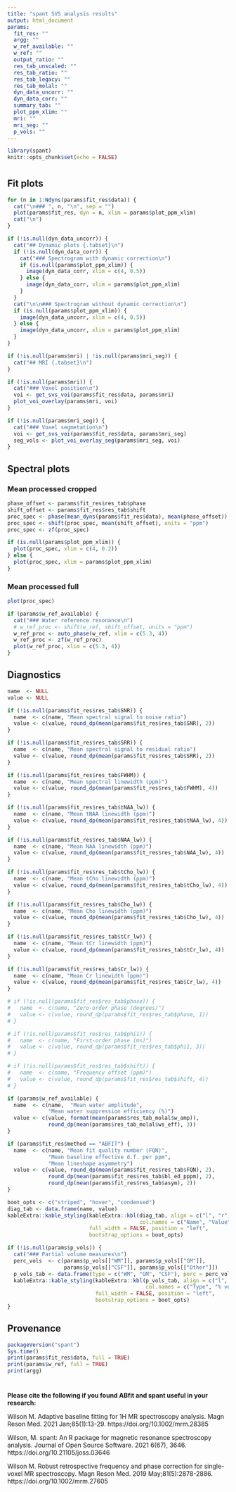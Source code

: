 ```yaml
---
title: "spant SVS analysis results"
output: html_document
params:
  fit_res: ""
  argg: ""
  w_ref_available: ""
  w_ref: ""
  output_ratio: ""
  res_tab_unscaled: ""
  res_tab_ratio: ""    
  res_tab_legacy: ""
  res_tab_molal: ""
  dyn_data_uncorr: ""
  dyn_data_corr: ""
  summary_tab: ""
  plot_ppm_xlim: ""
  mri: ""
  mri_seg: ""
  p_vols: ""
---
```


```r
library(spant)
knitr::opts_chunk$set(echo = FALSE)
```

# {.tabset}

## Fit plots {.tabset}

```r
for (n in 1:Ndyns(params$fit_res$data)) {
  cat("\n### ", n, "\n", sep = "")
  plot(params$fit_res, dyn = n, xlim = params$plot_ppm_xlim)
  cat("\n")
}
```

```r
if (!is.null(dyn_data_uncorr)) {
  cat("## Dynamic plots {.tabset}\n")
  if (!is.null(dyn_data_corr)) {
    cat("### Spectrogram with dynamic correction\n")
    if (is.null(params$plot_ppm_xlim)) {
      image(dyn_data_corr, xlim = c(4, 0.5))
    } else {
      image(dyn_data_corr, xlim = params$plot_ppm_xlim)
    }
  }
  cat("\n\n### Spectrogram without dynamic correction\n")
  if (is.null(params$plot_ppm_xlim)) {
    image(dyn_data_uncorr, xlim = c(4, 0.5))
  } else {
    image(dyn_data_uncorr, xlim = params$plot_ppm_xlim)
  }
}
```

```r
if (!is.null(params$mri) | !is.null(params$mri_seg)) {
  cat("## MRI {.tabset}\n")
}
```

```r
if (!is.null(params$mri)) {
  cat("### Voxel position\n")
  voi <- get_svs_voi(params$fit_res$data, params$mri)
  plot_voi_overlay(params$mri, voi)
}
```

```r
if (!is.null(params$mri_seg)) {
  cat("### Voxel segmetation\n")
  voi <- get_svs_voi(params$fit_res$data, params$mri_seg)
  seg_vols <- plot_voi_overlay_seg(params$mri_seg, voi)
}
```

## Spectral plots {.tabset}

### Mean processed cropped
```r
phase_offset <- params$fit_res$res_tab$phase
shift_offset <- params$fit_res$res_tab$shift
proc_spec <- phase(mean_dyns(params$fit_res$data), mean(phase_offset))
proc_spec <- shift(proc_spec, mean(shift_offset), units = "ppm")
proc_spec <- zf(proc_spec)

if (is.null(params$plot_ppm_xlim)) {
  plot(proc_spec, xlim = c(4, 0.2))
} else {
  plot(proc_spec, xlim = params$plot_ppm_xlim)
}
```

### Mean processed full
```r
plot(proc_spec)
```

```r
if (params$w_ref_available) {
  cat("### Water reference resonance\n")
  # w_ref_proc <- shift(w_ref, shift_offset, units = "ppm")
  w_ref_proc <- auto_phase(w_ref, xlim = c(5.3, 4))
  w_ref_proc <- zf(w_ref_proc)
  plot(w_ref_proc, xlim = c(5.3, 4))
}
```

## Diagnostics
```r
name  <- NULL
value <- NULL

if (!is.null(params$fit_res$res_tab$SNR)) {
  name  <- c(name, "Mean spectral signal to noise ratio")
  value <- c(value, round_dp(mean(params$fit_res$res_tab$SNR), 2))
}

if (!is.null(params$fit_res$res_tab$SRR)) {
  name  <- c(name, "Mean spectral signal to residual ratio")
  value <- c(value, round_dp(mean(params$fit_res$res_tab$SRR), 2))
}

if (!is.null(params$fit_res$res_tab$FWHM)) {
  name  <- c(name, "Mean spectral linewidth (ppm)")
  value <- c(value, round_dp(mean(params$fit_res$res_tab$FWHM), 4))
}

if (!is.null(params$fit_res$res_tab$tNAA_lw)) {
  name  <- c(name, "Mean tNAA linewidth (ppm)")
  value <- c(value, round_dp(mean(params$fit_res$res_tab$tNAA_lw), 4))
}

if (!is.null(params$fit_res$res_tab$NAA_lw)) {
  name  <- c(name, "Mean NAA linewidth (ppm)")
  value <- c(value, round_dp(mean(params$fit_res$res_tab$NAA_lw), 4))
}

if (!is.null(params$fit_res$res_tab$tCho_lw)) {
  name  <- c(name, "Mean tCho linewidth (ppm)")
  value <- c(value, round_dp(mean(params$fit_res$res_tab$tCho_lw), 4))
}

if (!is.null(params$fit_res$res_tab$Cho_lw)) {
  name  <- c(name, "Mean Cho linewidth (ppm)")
  value <- c(value, round_dp(mean(params$fit_res$res_tab$Cho_lw), 4))
}

if (!is.null(params$fit_res$res_tab$tCr_lw)) {
  name  <- c(name, "Mean tCr linewidth (ppm)")
  value <- c(value, round_dp(mean(params$fit_res$res_tab$tCr_lw), 4))
}

if (!is.null(params$fit_res$res_tab$Cr_lw)) {
  name  <- c(name, "Mean Cr linewidth (ppm)")
  value <- c(value, round_dp(mean(params$fit_res$res_tab$Cr_lw), 4))
}

# if (!is.null(params$fit_res$res_tab$phase)) {
#   name  <- c(name, "Zero-order phase (degrees)")
#   value <- c(value, round_dp(params$fit_res$res_tab$phase, 1))
# }

# if (!is.null(params$fit_res$res_tab$phi1)) {
#   name  <- c(name, "First-order phase (ms)")
#   value <- c(value, round_dp(params$fit_res$res_tab$phi1, 3))
# }

# if (!is.null(params$fit_res$res_tab$shift)) {
#   name  <- c(name, "Frequency offset (ppm)")
#   value <- c(value, round_dp(params$fit_res$res_tab$shift, 4))
# }

if (params$w_ref_available) {
  name  <- c(name,  "Mean water amplitude",
             "Mean water suppression efficiency (%)")
  value <- c(value, format(mean(params$res_tab_molal$w_amp)),
             round_dp(mean(params$res_tab_molal$ws_eff), 3))
}

if (params$fit_res$method == "ABFIT") {
  name  <- c(name, "Mean fit quality number (FQN)",
             "Mean baseline effective d.f. per ppm",
             "Mean lineshape asymmetry")
  value <- c(value, round_dp(mean(params$fit_res$res_tab$FQN), 2),
             round_dp(mean(params$fit_res$res_tab$bl_ed_pppm), 2),
             round_dp(mean(params$fit_res$res_tab$asym), 2))
}

boot_opts <- c("striped", "hover", "condensed")
diag_tab <- data.frame(name, value)
kableExtra::kable_styling(kableExtra::kbl(diag_tab, align = c("l", "r"),
                                          col.names = c("Name", "Value")),
                          full_width = FALSE, position = "left",
                          bootstrap_options = boot_opts)

if (!is.null(params$p_vols)) {
  cat("### Partial volume measures\n")
  perc_vols  <- c(params$p_vols[["WM"]], params$p_vols[["GM"]],
                  params$p_vols[["CSF"]], params$p_vols[["Other"]])
  p_vols_tab <- data.frame(type = c("WM", "GM", "CSF"), perc = perc_vols)
  kableExtra::kable_styling(kableExtra::kbl(p_vols_tab, align = c("l", "r"),
                                            col.names = c("Type", "% volume")),
                            full_width = FALSE, position = "left",
                            bootstrap_options = boot_opts)
}

```

## Provenance
```r
packageVersion("spant")
Sys.time()
print(params$fit_res$data, full = TRUE)
print(params$w_ref, full = TRUE)
print(argg)
```

# {-}

**Please cite the following if you found ABfit and spant useful in your research:**

Wilson M. Adaptive baseline fitting for 1H MR spectroscopy analysis. Magn Reson 
Med. 2021 Jan;85(1):13-29. https://doi.org/10.1002/mrm.28385

Wilson, M. spant: An R package for magnetic resonance spectroscopy 
analysis. Journal of Open Source Software. 2021 6(67), 3646. 
https://doi.org/10.21105/joss.03646

Wilson M. Robust retrospective frequency and phase correction for single-voxel 
MR spectroscopy. Magn Reson Med. 2019 May;81(5):2878-2886. 
https://doi.org/10.1002/mrm.27605